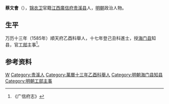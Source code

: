 '''蔡文會'''（{{bd|？||？||}}），[[锦衣卫|锦衣卫]]官籍[[江西|江西]][[廣信府|廣信府]][[贵溪县|贵溪县]]人，[[明朝|明朝]]政治人物。
 
== 生平 ==
万历十三年（1585年）順天府乙酉科舉人，十七年登己丑科進士，授[[海门县|海门县]]知县，官[[工部|工部]]主事<ref>《广信府志》</ref>。
 
==参考资料==
{{reflist}}
 
{{萬曆十七年己丑科殿試金榜}}

{{Authority control}}

{{DEFAULTSORT:}}
[[Category:蔡姓|W]]
[[Category:贵溪人|Category:贵溪人]]
[[Category:萬曆十三年乙酉科舉人|Category:萬曆十三年乙酉科舉人]]
[[Category:明朝海门县知县|Category:明朝海门县知县]]
[[Category:明朝工部主事|Category:明朝工部主事]]


{{明朝人物小作品}}